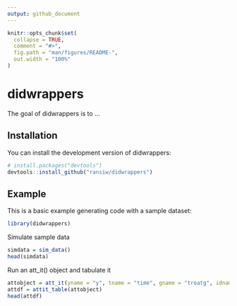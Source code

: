 ```yaml
---
output: github_document
---
```


<!-- README.md is generated from README.Rmd. Please edit that file -->

```r
knitr::opts_chunk$set(
  collapse = TRUE,
  comment = "#>",
  fig.path = "man/figures/README-",
  out.width = "100%"
)
```

# didwrappers

<!-- badges: start -->
<!-- badges: end -->

The goal of didwrappers is to ...

## Installation

You can install the development version of didwrappers:

``` r
# install.packages("devtools")
devtools::install_github("ransiw/didwrappers")
```

## Example

This is a basic example generating code with a sample dataset:

```r
library(didwrappers)
```

Simulate sample data

```r
simdata = sim_data()
head(simdata)
```

Run an att_it() object and tabulate it
```r
attobject = att_it(yname = "y", tname = "time", gname = "treatg", idname ="unit", data = simdata)
attdf = attit_table(attobject)
head(attdf)
```

